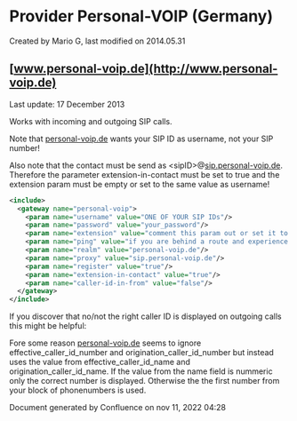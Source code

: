 
# Provider Personal-VOIP (Germany) 

 Created by  Mario G, last modified on 2014.05.31

## [www.personal-voip.de](http://www.personal-voip.de)

Last update: 17 December 2013

Works with incoming and outgoing SIP calls.

Note that [personal-voip.de](http://personal-voip.de) wants your SIP ID as username, not your SIP number!

Also note that the contact must be send as &lt;sipID>@[sip.personal-voip.de](http://sip.personal-voip.de). Therefore the parameter extension-in-contact must be set to true and the extension param must be empty or set to the same value as username!

```xml
<include>
  <gateway name="personal-voip">
    <param name="username" value="ONE OF YOUR SIP IDs"/>
    <param name="password" value="your_password"/>
	<param name="extension" value="comment this param out or set it to the same sip id you out in the username field. Do not put anything else here!"/>
	<param name="ping" value="if you are behind a route and experience problems set this to a smaller value. Otherwise comment it out"/>
	<param name="realm" value="personal-voip.de"/>    
	<param name="proxy" value="sip.personal-voip.de"/>
	<param name="register" value="true"/>
	<param name="extension-in-contact" value="true"/>
	<param name="caller-id-in-from" value="false"/>
  </gateway>
</include>
```

If you discover that no/not the right caller ID is displayed on outgoing calls this might be helpful:

Fore some reason [personal-voip.de](http://personal-voip.de) seems to ignore effective\_caller\_id\_number and origination\_caller\_id\_number but instead uses the value from effective\_caller\_id\_name and origination\_caller\_id\_name. If the value from the name field is nummeric only the correct number is displayed. Otherwise the the first number from your block of phonenumbers is used.

Document generated by Confluence on nov 11, 2022 04:28
